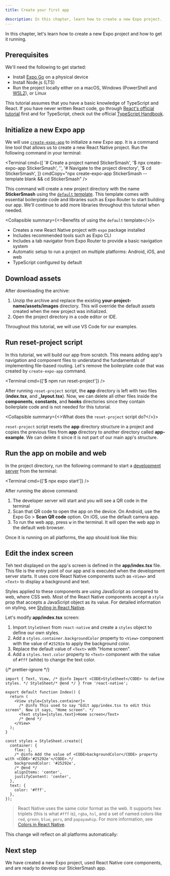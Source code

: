 ```yaml
---
title: Create your first app

description: In this chapter, learn how to create a new Expo project.
---
```




In this chapter, let's learn how to create a new Expo project and how to get it running.

## Prerequisites

We'll need the following to get started:

- Install [Expo Go](https://expo.dev/go) on a physical device
- Install Node.js (LTS)
- Run the project locally either on a macOS, Windows (PowerShell and [WSL2](https://expo.fyi/wsl)), or Linux

This tutorial assumes that you have a basic knowledge of TypeScript and React. If you have never written React code, go through [React's official tutorial](https://react.dev/learn) first and for TypeScript, check out the official [TypeScript Handbook](https://www.typescriptlang.org/docs/handbook/2/everyday-types.html).

<Step label="1">

## Initialize a new Expo app

We will use [`create-expo-app`](/more/create-expo/) to initialize a new Expo app. It is a command line tool that allows us to create a new React Native project. Run the following command in your terminal:

<Terminal
  cmd={[
    '# Create a project named StickerSmash',
    '$ npx create-expo-app StickerSmash',
    '',
    '# Navigate to the project directory',
    '$ cd StickerSmash',
  ]}
  cmdCopy="npx create-expo-app StickerSmash --template blank && cd StickerSmash"
/>

This command will create a new project directory with the name **StickerSmash** using the [`default` template](/more/create-expo/#--template). This template comes with essential boilerplate code and libraries such as Expo Router to start building our app. We'll continue to add more libraries throughout this tutorial when needed.

<Collapsible summary={<>Benefits of using the <CODE>default</CODE> template</>}>

- Creates a new React Native project with `expo` package installed
- Includes recommended tools such as Expo CLI
- Includes a tab navigator from Expo Router to provide a basic navigation system
- Automatic setup to run a project on multiple platforms: Android, iOS, and web
- TypeScript configured by default

</Collapsible>

</Step>

<Step label="2">

## Download assets

<BoxLink
  title="Download assets archive"
  Icon={Download03Icon}
  description="We'll be using these assets throughout this tutorial."
  href="/static/images/tutorial/sticker-smash-assets.zip"
/>

After downloading the archive:

1. Unzip the archive and replace the existing **your-project-name/assets/images** directory. This will override the default assets created when the new project was initialized.
2. Open the project directory in a code editor or IDE.

Throughout this tutorial, we will use VS Code for our examples.

</Step>

<Step label="3">

## Run reset-project script

In this tutorial, we will build our app from scratch. This means adding app's navigation and component files to understand the fundamentals of implementing file-based routing. Let's remove the boilerplate code that was created by `create-expo-app` command.

<Terminal cmd={['$ npm run reset-project']} />

After running `reset-project` script, the **app** directory is left with two files (**index.tsx**, and **\_layout.tsx**). Now, we can delete all other files inside the **components**, **constants**, and **hooks** directories since they contain boilerplate code and is not needed for this tutorial.

<Collapsible summary={<>What does the <CODE>reset-project</CODE> script do?</>}>

`reset-project` script resets the **app** directory structure in a project and copies the previous files from **app** directory to another directory called **app-example**. We can delete it since it is not part of our main app's structure.

</Collapsible>

</Step>

<Step label="4">

## Run the app on mobile and web

In the project directory, run the following command to start a [development server](/more/glossary-of-terms/#development-server) from the terminal:

<Terminal cmd={['$ npx expo start']} />

After running the above command:

1. The developer server will start and you will see a QR code in the terminal
2. Scan that QR code to open the app on the device. On Android, use the Expo Go > **Scan QR code** option. On iOS, use the default camera app.
3. To run the web app, press <kbd>w</kbd> in the terminal. It will open the web app in the default web browser.

Once it is running on all platforms, the app should look like this:

<ContentSpotlight
  alt="App running on all platforms"
  src="/static/images/tutorial/01-app-running-on-all-platforms.png"
  className="max-w-[720px]"
/>

</Step>

<Step label="5">

## Edit the index screen

Teh text displayed on the app's screen is defined in the **app/index.tsx** file. This file is the entry point of our app and is executed when the development server starts. It uses core React Native components such as `<View>` and `<Text>` to display a background and text.

Styles applied to these components are using JavaScript as compared to web, where CSS web. Most of the React Native components accept a `style` prop that accepts a JavaScript object as its value. For detailed information on styling, see [Styling in React Native](https://reactnative.dev/docs/style).

Let's modify **app/index.tsx** screen:

1. Import `StyleSheet` from `react-native` and create a `styles` object to define our own styles.
2. Add a `styles.container.backgroundColor` property to `<View>` component with the value of `#25292e` to apply the background color.
3. Replace the default value of `<Text>` with "Home screen".
4. Add a `styles.text.color` property to `<Text>` component with the value of `#fff` (white) to change the text color.

{/* prettier-ignore */}
```tsx app/index.tsx|collapseHeight=340
import { Text, View, /* @info Import <CODE>StyleSheet</CODE> to define styles. */ StyleSheet/* @end */ } from 'react-native';

export default function Index() {
  return (
    <View style={styles.container}>
      /* @info This used to say "Edit app/index.tsx to edit this screen". Now it says, "Home screen". */
      <Text style={styles.text}>Home screen</Text>
      /* @end */
    </View>
  );
}

const styles = StyleSheet.create({
  container: {
    flex: 1,
    /* @info Add the value of <CODE>backgroundColor</CODE> property with <CODE>'#25292e'</CODE>.*/
    backgroundColor: '#25292e',
    /* @end */
    alignItems: 'center',
    justifyContent: 'center',
  },
  text: {
    color: '#fff',
  },
});
```

> React Native uses the same color format as the web. It supports hex triplets (this is what `#fff` is), `rgba`, `hsl`, and a set of named colors like `red`, `green`, `blue`, `peru`, and `papayawhip`. For more information, see [Colors in React Native](https://reactnative.dev/docs/colors).

This change will reflect on all platforms automatically:

<ContentSpotlight
  alt="App with updated text and background color"
  src="/static/images/tutorial/02-index-screen-changes.png"
  className="max-w-[720px]"
/>

</Step>

## Next step

We have created a new Expo project, used React Native core components, and are ready to develop our StickerSmash app.

<BoxLink
  title="Add navigation"
  Icon={BookOpen02Icon}
  description="In the next chapter, we will learn how to add a stack and a tab navigator to our app."
  href="/tutorial/add-navigation/"
/>
